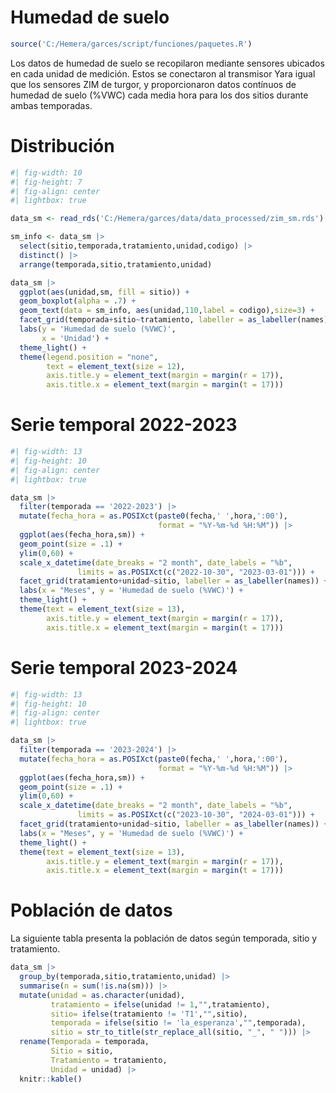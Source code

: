 # Humedad de suelo

```r
source('C:/Hemera/garces/script/funciones/paquetes.R')
```

Los datos de humedad de suelo se recopilaron mediante sensores ubicados en cada unidad de medición. Estos se conectaron al transmisor Yara igual que los sensores ZIM de turgor, y proporcionaron datos contínuos de humedad de suelo (%VWC) cada media hora para los dos sitios durante ambas temporadas.

::: panel-tabset
# Distribución

```r
#| fig-width: 10
#| fig-height: 7
#| fig-align: center
#| lightbox: true

data_sm <- read_rds('C:/Hemera/garces/data/data_processed/zim_sm.rds')

sm_info <- data_sm |>
  select(sitio,temporada,tratamiento,unidad,codigo) |>
  distinct() |>
  arrange(temporada,sitio,tratamiento,unidad)

data_sm |> 
  ggplot(aes(unidad,sm, fill = sitio)) +
  geom_boxplot(alpha = .7) +
  geom_text(data = sm_info, aes(unidad,110,label = codigo),size=3) +
  facet_grid(temporada+sitio~tratamiento, labeller = as_labeller(names)) +
  labs(y = 'Humedad de suelo (%VWC)',
       x = 'Unidad') +
  theme_light() +
  theme(legend.position = "none",
        text = element_text(size = 12),
        axis.title.y = element_text(margin = margin(r = 17)),
        axis.title.x = element_text(margin = margin(t = 17)))
```

# Serie temporal 2022-2023

```r
#| fig-width: 13
#| fig-height: 10
#| fig-align: center
#| lightbox: true

data_sm |>
  filter(temporada == '2022-2023') |>
  mutate(fecha_hora = as.POSIXct(paste0(fecha,' ',hora,':00'), 
                                 format = "%Y-%m-%d %H:%M")) |>
  ggplot(aes(fecha_hora,sm)) +
  geom_point(size = .1) +
  ylim(0,60) +
  scale_x_datetime(date_breaks = "2 month", date_labels = "%b",
               limits = as.POSIXct(c("2022-10-30", "2023-03-01"))) +
  facet_grid(tratamiento+unidad~sitio, labeller = as_labeller(names)) +
  labs(x = "Meses", y = 'Humedad de suelo (%VWC)') +
  theme_light() +
  theme(text = element_text(size = 13),
        axis.title.y = element_text(margin = margin(r = 17)),
        axis.title.x = element_text(margin = margin(t = 17)))
```

# Serie temporal 2023-2024

```r
#| fig-width: 13
#| fig-height: 10
#| fig-align: center
#| lightbox: true

data_sm |>
  filter(temporada == '2023-2024') |>
  mutate(fecha_hora = as.POSIXct(paste0(fecha,' ',hora,':00'), 
                                 format = "%Y-%m-%d %H:%M")) |>
  ggplot(aes(fecha_hora,sm)) +
  geom_point(size = .1) +
  ylim(0,60) +
  scale_x_datetime(date_breaks = "2 month", date_labels = "%b",
               limits = as.POSIXct(c("2023-10-30", "2024-03-01"))) +
  facet_grid(tratamiento+unidad~sitio, labeller = as_labeller(names)) +
  labs(x = "Meses", y = 'Humedad de suelo (%VWC)') +
  theme_light() +
  theme(text = element_text(size = 13),
        axis.title.y = element_text(margin = margin(r = 17)),
        axis.title.x = element_text(margin = margin(t = 17)))
```

# Población de datos

La siguiente tabla presenta la población de datos según temporada, sitio y tratamiento.

```r
data_sm |>
  group_by(temporada,sitio,tratamiento,unidad) |>
  summarise(n = sum(!is.na(sm))) |>
  mutate(unidad = as.character(unidad),
         tratamiento = ifelse(unidad != 1,"",tratamiento),
         sitio= ifelse(tratamiento != 'T1',"",sitio),
         temporada = ifelse(sitio != 'la_esperanza',"",temporada),
         sitio = str_to_title(str_replace_all(sitio, "_", " "))) |>
  rename(Temporada = temporada,
         Sitio = sitio,
         Tratamiento = tratamiento,
         Unidad = unidad) |>
  knitr::kable()
```
:::
